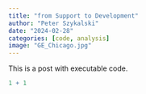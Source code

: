 ```yaml
---
title: "from Support to Development"
author: "Peter Szykalski"
date: "2024-02-28"
categories: [code, analysis]
image: "GE_Chicago.jpg"
---
```


This is a post with executable code.

```r
1 + 1
```
